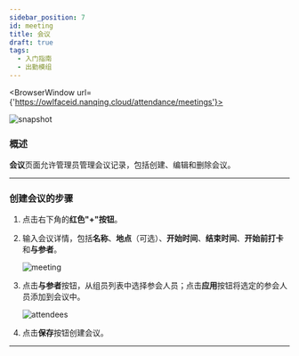 ```yaml
---
sidebar_position: 7
id: meeting
title: 会议
draft: true
tags:
  - 入门指南
  - 出勤模组
---
```



<BrowserWindow url={'https://owlfaceid.nanqing.cloud/attendance/meetings'}>

![snapshot](/assets/attendance/meeting.png)

</BrowserWindow>

### 概述

**会议**页面允许管理员管理会议记录，包括创建、编辑和删除会议。

---

### 创建会议的步骤

1. 点击右下角的**红色"+"按钮**。
2. 输入会议详情，包括**名称**、**地点**（可选）、**开始时间**、**结束时间**、**开始前打卡**和**与参者**。

   ![meeting](/assets/attendance/meeting.png)

3. 点击**与参者**按钮，从组员列表中选择参会人员；点击**应用**按钮将选定的参会人员添加到会议中。

   ![attendees](/assets/attendance/meeting-select-attendee.png)

4. 点击**保存**按钮创建会议。

---
